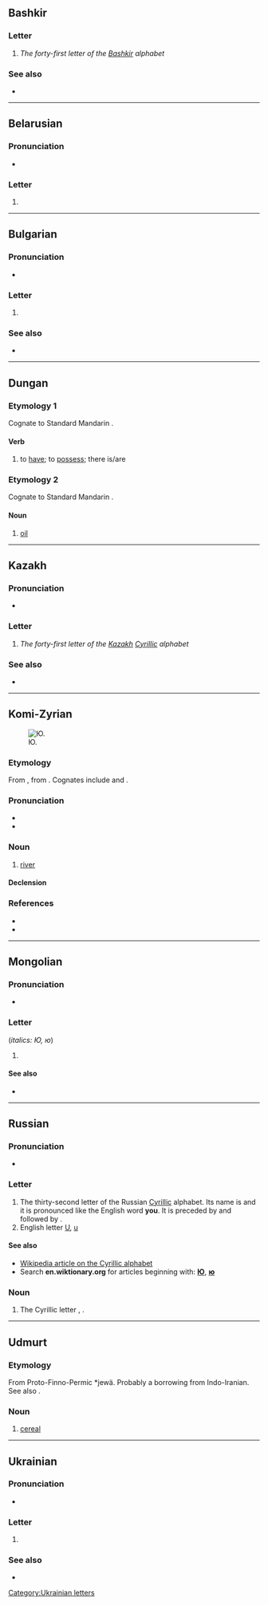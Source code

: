 {{also|Ю|ю̆|Appendix:Variations of "io"}}
{{character info}}
==Bashkir==

===Letter===
{{head|ba|letter|upper case|Ю}}

# ''The forty-first letter of the [[Bashkir]] alphabet''

===See also===
* {{list:Cyrillic script letters/ba}}

----

==Belarusian==

===Pronunciation===
* {{be-IPA}}

===Letter===
{{head|be|letter|lower case||upper case|Ю}}

# {{Cyrl-def|be|letter|31}}

----

==Bulgarian==

===Pronunciation===
* {{qualifier|phoneme}} {{IPA|bg|/ju/}}

===Letter===
{{head|bg|letter|upper case|Ю}}

# {{Cyrl-def|bg|letter|29|ю}}

===See also===
* {{list:Cyrillic script letters/bg}}

----

==Dungan==

===Etymology 1===
Cognate to Standard Mandarin {{zh-l|有}}.

====Verb====
{{head|dng|verb}}

# to [[have]]; to [[possess]]; there is/are

===Etymology 2===
Cognate to Standard Mandarin {{zh-l|油}}.

====Noun====
{{head|dng|noun}}

# [[oil]]

----

==Kazakh==

===Pronunciation===
* {{qualifier|phoneme}} {{IPA|kk|/jʊw/}}

===Letter===
{{head|kk|letter|sc=Cyrl|lower case||upper case|Ю}}

# ''The forty-first letter of the [[Kazakh]] [[Cyrillic]] alphabet''

===See also===
* {{list:Cyrillic script letters/kk}}

----

==Komi-Zyrian==
[[Image:Каргорт 1.JPG|thumb|Ю.]]

===Etymology===
From {{inh|kpv|urj-prm-pro|*ju}}, from {{inh|kpv|urj-pro|*joke}}. Cognates include {{cog|fi|joki}} and {{cog|hu|jó}}.

===Pronunciation===
* {{kpv-IPA}}
* {{hyph|kpv|ю}}

===Noun===
{{head|kpv|noun}}

# [[river]]

====Declension====
{{kpv-decl-noun}}

===References===
* {{R:kpv:Podorova:1948|page=224}}
* {{R:kpv:Beznosikova:2000|page=769}}

{{C|kpv|Water|Landforms}}

----

==Mongolian==

===Pronunciation===
* {{IPA|mn|/jʊ/|/ju/}}

===Letter===
{{head|mn|letter|lower case||upper case|Ю}} (''italics: Ю, ю'')

# {{Cyrl-def|mn|letter|34}}

====See also====
* {{list:Cyrillic script letters/mn}}

----

==Russian==

===Pronunciation===
* {{ru-IPA}}

===Letter===
{{head|ru|letter|lower case||upper case|Ю}}

# The thirty-second letter of the Russian [[Cyrillic]] alphabet. Its name is {{m|ru|ю}} and it is pronounced like the English word '''you'''. It is preceded by {{m|ru|э|Э}} and followed by {{m|ru|я|Я}}.
# English letter [[U]], [[u]]

====See also====
{{list:Cyrillic script letters/ru}}
* [[w:Cyrillic alphabet|Wikipedia article on the Cyrillic alphabet]]
* Search '''en.wiktionary.org''' for articles beginning with: '''[http://en.wiktionary.org/w/index.php?title=Special%3AAllpages&from=%D0%AE&namespace=0 Ю]''', '''[http://en.wiktionary.org/w/index.php?title=Special%3AAllpages&from=%D1%8E&namespace=0 ю]'''

===Noun===
{{ru-noun||n-in|-}}

# The Cyrillic letter {{m|ru|ю|Ю}}, {{m|ru|ю}}.

{{topics|ru|Cyrillic letter names|Languages|Latin letter names|Letter names}}

----

==Udmurt==

===Etymology===
From Proto-Finno-Permic *jewä. Probably a borrowing from Indo-Iranian. See also {{cog|fi|jyvä}}.

===Noun===
{{head|udm|noun}}

# [[cereal]]

----

==Ukrainian==

===Pronunciation===
* {{qualifier|phoneme}} {{IPA|uk|/ju/}}

===Letter===
{{head|uk|letter|upper case|Ю}}

# {{Cyrl-def|uk|letter|32}}

===See also===
* {{list:Cyrillic script letters/uk}}

[[Category:Ukrainian letters]]